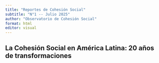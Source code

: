 ```yaml
---
title: "Reportes de Cohesión Social"
subtitle: "N°1 -- Julio 2025"
author: "Observatorio de Cohesión Social"
format: html
editor: visual
---
```


## La Cohesión Social en América Latina: 20 años de transformaciones